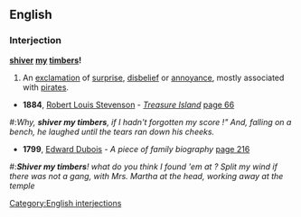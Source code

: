 ==English==
{{wikipedia}}
===Interjection===
'''[[shiver]] [[my]] [[timbers]]!'''

# An [[exclamation]] of [[surprise]], [[disbelief]] or [[annoyance]], mostly associated with [[pirate]]s.
*'''1884''', [[w:Robert Louis Stevenson|Robert Louis Stevenson]] - ''[[w:Treasure Island|Treasure Island]]'' [http://books.google.co.uk/books?id=bAYGAAAAQAAJ&q=%22shiver+my+timbers%22+date:1800-1900&dq=%22shiver+my+timbers%22+date:1800-1900&lr=&as_brr=0&pgis=1 page 66]
#:''Why, '''shiver my timbers''', if I hadn't forgotten my score !" And, falling on a bench, 
he laughed until the tears ran down his cheeks. ''
*'''1799''', [[w:Edward Dubois|Edward Dubois]] - '' A piece of family biography '' [http://books.google.co.uk/books?id=v60BAAAAQAAJ&q=%22shiver+my+timbers%22+date:1600-1800&dq=%22shiver+my+timbers%22+date:1600-1800&lr=&as_brr=0&pgis=1 page 216]
#:'''''Shiver my timbers'''! what do you think I found 'em at ? Split my wind if there was 
not a gang, with Mrs. Martha at the head, working away at the temple ''

[[Category:English interjections]]